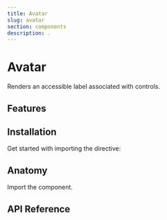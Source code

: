 ```yaml
---
title: Avatar
slug: avatar
section: components
description: .
---
```


# Avatar

<Description>Renders an accessible label associated with controls.</Description>


<ComponentPreview name="avatar" file="avatar-demo" />

## Features


## Installation

Get started with importing the directive:


## Anatomy

Import the component.

## API Reference

<PropsTable name="RdxAvatarFallbackDirective" />
